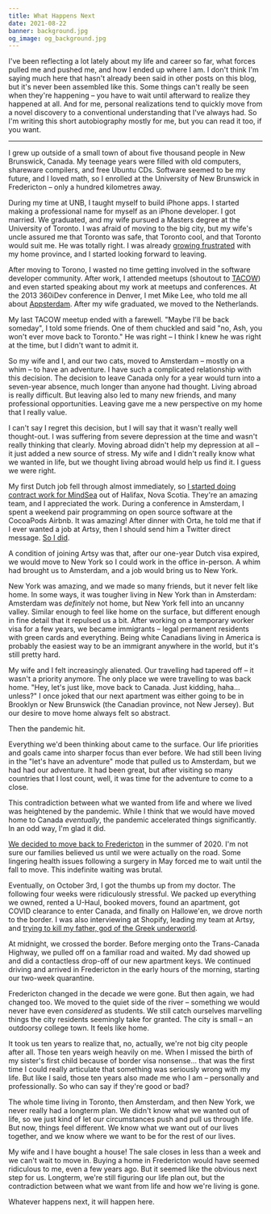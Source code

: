 ```yaml
---
title: What Happens Next
date: 2021-08-22
banner: background.jpg
og_image: og_background.jpg
---
```


I've been reflecting a lot lately about my life and career so far, what forces pulled me and pushed me, and how I ended up where I am. I don't think I'm saying much here that hasn't already been said in other posts on this blog, but it's never been assembled like this. Some things can't really be seen when they're happening – you have to wait until afterward to realize they happened at all. And for me, personal realizations tend to quickly move from a novel discovery to a conventional understanding that I've always had. So I'm writing this short autobiography mostly for me, but you can read it too, if you want.

---

I grew up outside of a small town of about five thousand people in New Brunswick, Canada. My teenage years were filled with old computers, shareware compilers, and free Ubuntu CDs. Software seemed to be my future, and I loved math, so I enrolled at the University of New Brunswick in Fredericton – only a hundred kilometres away.

During my time at UNB, I taught myself to build iPhone apps. I started making a professional name for myself as an iPhone developer. I got married. We graduated, and my wife pursued a Masters degree at the University of Toronto. I was afraid of moving to the big city, but my wife's uncle assured me that Toronto was safe, that Toronto  cool, and that Toronto would suit me. He was totally right. I was already [growing frustrated](/blog/leaving-new-brunswick-its-the-politics/) with my home province, and I started looking forward to leaving.

After moving to Torono, I wasted no time getting involved in the software developer community. After work, I attended meetups (shoutout to [TACOW](https://tacow.org)) and even started speaking about my work at meetups and conferences. At the 2013 360iDev conference in Denver, I met Mike Lee, who told me all about [Appsterdam](https://twitter.com/appsterdam). After my wife graduated, we moved to the Netherlands.

My last TACOW meetup ended with a farewell. "Maybe I'll be back someday", I told some friends. One of them chuckled and said "no, Ash, you won't ever move back to Toronto." He was right – I think I knew he was right at the time, but I didn't want to admit it.

<Instagram url="https://www.instagram.com/p/kfeaYOjBkX/" />

So my wife and I, and our two cats, moved to Amsterdam – mostly on a whim – to have an adventure. I have such a complicated relationship with this decision. The decision to leave Canada only for a year would turn into a seven-year absence, much longer than anyone had thought. Living abroad is really difficult. But leaving also led to many new friends, and  many professional opportunities. Leaving gave me a new perspective on my home that I really value. 

I can't say I regret this decision, but I will say that it wasn't really well thought-out. I was suffering from severe depression at the time and wasn't really thinking that clearly. Moving abroad didn't help my depression at all – it just added a new source of stress. My wife and I didn't really know what we wanted in life, but we thought living abroad would help us find it. I guess we were right.

My first Dutch job fell through almost immediately, so [I started doing contract work for MindSea](/blog/up-and-running-with-mindsea/) out of Halifax, Nova Scotia. They're an amazing team, and I appreciated the work. During a conference in Amsterdam, I spent a weekend pair programming on open source software at the CocoaPods Airbnb. It was amazing! After dinner with Orta, he told me that if I ever wanted a job at Artsy, then I should send him a Twitter direct message. [So I did](/blog/new-job/).

A condition of joining Artsy was that, after our one-year Dutch visa expired, we would move to New York so I could work in the office in-person. A whim had brought us to Amsterdam, and a job would bring us to New York.

<Narrow>

<Instagram url="https://www.instagram.com/p/0ngWbpDBpZ/" />

</Narrow>

New York was amazing, and we made so many friends, but it never felt like home. In some ways, it was tougher living in New York than in Amsterdam: Amsterdam was _definitely_ not home, but New York fell into an uncanny valley. Similar enough to feel like home on the surface, but different enough in fine detail that it repulsed us a bit. After working on a temporary worker visa for a few years, we became immigrants – legal permanent residents with green cards and everything. Being white Canadians living in America is probably the easiest way to be an immigrant anywhere in the world, but it's still pretty hard.  

My wife and I felt increasingly alienated. Our travelling had tapered off – it wasn't a priority anymore. The only place we were travelling to was back home. "Hey, let's just like, move back to Canada. Just kidding, haha... unless?" I once joked that our next apartment was either going to be in Brooklyn or New Brunswick (the Canadian province, not New Jersey). But our desire to move home always felt so abstract.

Then the pandemic hit.

Everything we'd been thinking about came to the surface. Our life priorities and goals came into sharper focus than ever before. We had still been living in the "let's have an adventure" mode that pulled us to Amsterdam, but we had had our adventure. It had been great, but after visiting so many countries that I lost count, well, it was time for the adventure to come to a close.

This contradiction between what we wanted from life and where we lived was heightened by the pandemic. While I think that we would have moved home to Canada _eventually_, the pandemic accelerated things significantly. In an odd way, I'm glad it did.

<Tweet tweetID="1409238088224755718" />

[We decided to move back to Fredericton](/blog/moving-home-to-new-brunswick/) in the summer of 2020. I'm not sure our families believed us until we were actually on the road. Some lingering health issues following a surgery in May forced me to wait until the fall to move. This indefinite waiting was brutal. 

Eventually, on October 3rd, I got the thumbs up from my doctor. The following four weeks were ridiculously stressful. We packed up everything we owned, rented a U-Haul, booked movers, found an apartment, got COVID clearance to enter Canada, and finally on Hallowe'en, we drove north to the border. I was also interviewing at Shopify, leading my team at Artsy, and [trying to kill my father, god of the Greek underworld](https://www.supergiantgames.com/games/hades/).

At midnight, we crossed the border. Before merging onto the Trans-Canada Highway, we pulled off on a familiar road and waited. My dad showed up and did a contactless drop-off of our new apartment keys. We continued driving and arrived in Fredericton in the early hours of the morning, starting our two-week quarantine.

Fredericton changed in the decade we were gone. But then again, we had changed too. We moved to the quiet side of the river – something we would never have even _considered_ as students. We still catch ourselves marvelling things the city residents seemingly take for granted. The city is small – an outdoorsy college town. It feels like home. 

It took us ten years to realize that, no, actually, we're not big city people after all. Those ten years weigh heavily on me. When I missed the birth of my sister's first child because of border visa nonsense... that was the first time I could really articulate that something was seriously wrong with my life. But like I said, those ten years also made me who I am – personally and professionally. So who can say if they're good or bad? 

The whole time living in Toronto, then Amsterdam, and then New York, we never really had a longterm plan. We didn't know what we wanted out of life, so we just kind of let our circumstances push and pull us through life. But now, things feel different. We know what we want out of our lives together, and we know where we want to be for the rest of our lives.

My wife and I have bought a house! The sale closes in less than a week and we can't wait to move in. Buying a home in Fredericton would have seemed ridiculous to me, even a few years ago. But it seemed like the obvious next step for us. Longterm, we're still figuring our life plan out, but the contradiction between what we want from life and how we're living is gone. 

Whatever happens next, it will happen here. 

